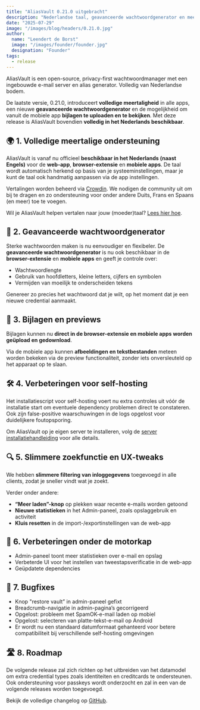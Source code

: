 ```yaml
---
title: "AliasVault 0.21.0 uitgebracht"
description: "Nederlandse taal, geavanceerde wachtwoordgenerator en meer verbeteringen"
date: "2025-07-29"
image: "/images/blog/headers/0.21.0.jpg"
author:
  name: "Leendert de Borst"
  image: "/images/founder/founder.jpg"
  designation: "Founder"
tags:
  - release
---
```


AliasVault is een open-source, privacy-first wachtwoordmanager met een ingebouwde e-mail server en alias generator. Volledig van Nederlandse bodem.

De laatste versie, 0.21.0, introduceert **volledige meertaligheid** in alle apps, een nieuwe **geavanceerde wachtwoordgenerator** en de mogelijkheid om vanuit de mobiele app **bijlagen te uploaden en te bekijken**. Met deze release is AliasVault bovendien **volledig in het Nederlands beschikbaar**.

<ClickableImage
 src="/images/blog/releases/0.21.0.jpg"
 alt="AliasVault 0.21.0-release"
 caption="Nu meertalig, slimmer en nóg flexibeler"
/>

## 🌍 1. Volledige meertalige ondersteuning

AliasVault is vanaf nu officieel **beschikbaar in het Nederlands (naast Engels)** voor de **web-app**, **browser-extensie** en **mobiele apps**. De taal wordt automatisch herkend op basis van je systeeminstellingen, maar je kunt de taal ook handmatig aanpassen via de app instellingen.

Vertalingen worden beheerd via [Crowdin](https://crowdin.com/). We nodigen de community uit om bij te dragen en zo ondersteuning voor onder andere Duits, Frans en Spaans (en meer) toe te voegen.

Wil je AliasVault helpen vertalen naar jouw (moeder)taal? [Lees hier hoe](https://github.com/lanedirt/AliasVault/blob/main/CONTRIBUTING.md).

## 🔑 2. Geavanceerde wachtwoordgenerator

Sterke wachtwoorden maken is nu eenvoudiger en flexibeler. De **geavanceerde wachtwoordgenerator** is nu ook beschikbaar in de **browser-extensie** en **mobiele apps** en geeft je controle over:

- Wachtwoordlengte
- Gebruik van hoofdletters, kleine letters, cijfers en symbolen
- Vermijden van moeilijk te onderscheiden tekens

Genereer zo precies het wachtwoord dat je wilt, op het moment dat je een nieuwe credential aanmaakt.

## 📎 3. Bijlagen en previews

Bijlagen kunnen nu **direct in de browser-extensie en mobiele apps worden geüpload en gedownload**.

Via de mobiele app kunnen **afbeeldingen en tekstbestanden** meteen worden bekeken via de preview functionaliteit, zonder iets onversleuteld op het apparaat op te slaan.

## 🛠️ 4. Verbeteringen voor self-hosting

Het installatiescript voor self-hosting voert nu extra controles uit vóór de installatie start om eventuele dependency problemen direct te constateren. Ook zijn false-positive waarschuwingen in de logs opgelost voor duidelijkere foutopsporing.

Om AliasVault op je eigen server te installeren, volg de [server installatiehandleiding](https://docs.aliasvault.net/installation/install) voor alle details.

## 🔍 5. Slimmere zoekfunctie en UX-tweaks

We hebben **slimmere filtering van inloggegevens** toegevoegd in alle clients, zodat je sneller vindt wat je zoekt.

Verder onder andere:

- **“Meer laden”-knop** op plekken waar recente e-mails worden getoond
- **Nieuwe statistieken** in het Admin-paneel, zoals opslaggebruik en activiteit
- **Kluis resetten** in de import-/exportinstellingen van de web-app

## 🧱 6. Verbeteringen onder de motorkap

- Admin-paneel toont meer statistieken over e-mail en opslag
- Verbeterde UI voor het instellen van tweestapsverificatie in de web-app
- Geüpdatete dependencies

## 🐞 7. Bugfixes

- Knop "restore vault” in admin-paneel gefixt
- Breadcrumb-navigatie in admin-pagina’s gecorrigeerd
- Opgelost: probleem met SpamOK-e-mail laden op mobiel
- Opgelost: selecteren van platte-tekst-e-mail op Android
- Er wordt nu een standaard datumformaat gehanteerd voor betere compatibiliteit bij verschillende self-hosting omgevingen

## 🛣️ 8. Roadmap

De volgende release zal zich richten op het uitbreiden van het datamodel om extra credential types zoals identiteiten en creditcards te ondersteunen. Ook ondersteuning voor passkeys wordt onderzocht en zal in een van de volgende releases worden toegevoegd.

Bekijk de volledige changelog op [GitHub](https://github.com/lanedirt/AliasVault/compare/0.20.0...0.21.0).

<GitHubRelease version="0.21.0" />
